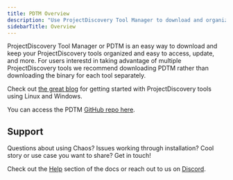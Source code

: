 ```yaml
---
title: PDTM Overview
description: "Use ProjectDiscovery Tool Manager to download and organize your tools"
sidebarTitle: Overview
---
```


ProjectDiscovery Tool Manager or PDTM is an easy way to download and keep your ProjectDiscovery tools organized and easy to access, update, and more. For users interestd in taking advantage of multiple ProjectDiscovery tools we recommend downloading PDTM rather than downloading the binary for each tool separately. 

Check out [the great blog](https://blog.projectdiscovery.io/getting-started-with-projectdiscovery-in-linux-and-windows/) for getting started with ProjectDiscovery tools using Linux and Windows. 

You can access the PDTM [GitHub repo here](https://github.com/projectdiscovery/pdtm).

## Support 
Questions about using Chaos? Issues working through installation? Cool story or use case you want to share? Get in touch! 

Check out the [Help](/help) section of the docs or reach out to us on [Discord](https://discord.com/invite/projectdiscovery). 